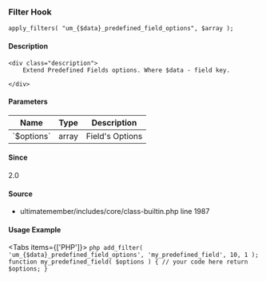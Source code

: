 
<UMBreadCrumb type="filter"/>

### Filter Hook    
    
```
apply_filters( "um_{$data}_predefined_field_options", $array );
```

#### Description
    <div class="description">
        Extend Predefined Fields options. Where $data - field key.
 
    </div>

#### Parameters
            
<table className="table-auto mt-2 border dark:border-gray-500 p-5 text-sm text-left">
<thead>
<tr>
<th  className="px-3">Name</th>
<th  className="px-3">Type</th>
<th  className="px-3">Description</th>
</tr>
</thead>
<tbody>
               <tr >
               <td className="px-3 py-2">`$options`</td>
               <td className="px-3 py-2">array</td>
               <td className="px-3 py-2 text-sm">Field's Options</td>
               </tr>
</tbody>
</table>

#### Since
<div class="description">
2.0
</div>

#### Source
  - <Link href="https://github.com/ultimatemember/ultimatemember/tree/2.5.0/includes/core/class-builtin.php#L1987">ultimatemember/includes/core/class-builtin.php</Link> <Link href="https://github.com/ultimatemember/ultimatemember/tree/2.5.0/includes/core/class-builtin.php#L1987">line 1987</Link>



#### Usage Example

<Tabs items={['PHP']}>
    <Tab>
    ```php
    add_filter( 'um_{$data}_predefined_field_options', 'my_predefined_field', 10, 1 );
 function my_predefined_field( $options ) {
     // your code here
     return $options;
 }
    ```
    </Tab>
</Tabs>